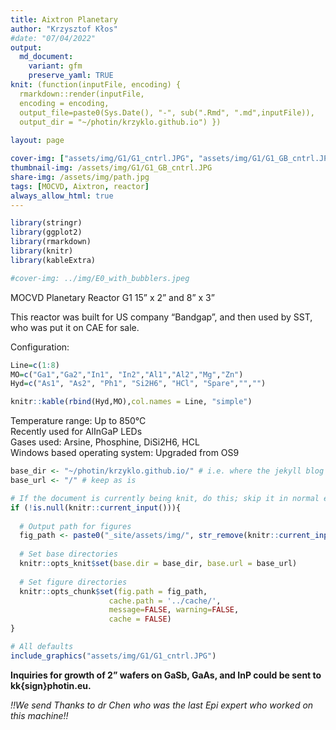 ```yaml
---
title: Aixtron Planetary 
author: "Krzysztof Kłos"
#date: "07/04/2022"
output:
  md_document:
    variant: gfm
    preserve_yaml: TRUE
knit: (function(inputFile, encoding) {
  rmarkdown::render(inputFile, 
  encoding = encoding, 
  output_file=paste0(Sys.Date(), "-", sub(".Rmd", ".md",inputFile)), 
  output_dir = "~/photin/krzyklo.github.io") })
  
layout: page

cover-img: ["assets/img/G1/G1_cntrl.JPG", "assets/img/G1/G1_GB_cntrl.JPG","assets/img/G1/G1_side.JPG"]
thumbnail-img: /assets/img/G1/G1_GB_cntrl.JPG
share-img: /assets/img/path.jpg
tags: [MOCVD, Aixtron, reactor]
always_allow_html: true
---
```


```r
library(stringr)
library(ggplot2)
library(rmarkdown)
library(knitr)
library(kableExtra)

#cover-img: ../img/E0_with_bubblers.jpeg

```


MOCVD Planetary Reactor G1
15" x 2" and 8" x 3"  

This reactor was built for US company "Bandgap", and then used by SST, who was put it on CAE for sale.  


Configuration:  
```r
Line=c(1:8)
MO=c("Ga1","Ga2","In1", "In2","Al1","Al2","Mg","Zn")
Hyd=c("As1", "As2", "Ph1", "Si2H6", "HCl", "Spare","","")

knitr::kable(rbind(Hyd,MO),col.names = Line, "simple")
```

Temperature range: Up to 850°C  
Recently used for AlInGaP LEDs  
Gases used: Arsine, Phosphine, DiSi2H6, HCL  
Windows based operating system: Upgraded from OS9  

```r
base_dir <- "~/photin/krzyklo.github.io/" # i.e. where the jekyll blog is on the hard drive.
base_url <- "/" # keep as is

# If the document is currently being knit, do this; skip it in normal execution
if (!is.null(knitr::current_input())){
  
  # Output path for figures
  fig_path <- paste0("_site/assets/img/", str_remove(knitr::current_input(), ".Rmd"), "/")
  
  # Set base directories
  knitr::opts_knit$set(base.dir = base_dir, base.url = base_url)
  
  # Set figure directories
  knitr::opts_chunk$set(fig.path = fig_path,
                      cache.path = '../cache/',
                      message=FALSE, warning=FALSE,
                      cache = FALSE)
}

```


```r
# All defaults
include_graphics("assets/img/G1/G1_cntrl.JPG")
```


**Inquiries for growth of 2” wafers on GaSb, GaAs, and InP could be sent to kk{sign}photin.eu.**

*!!We send Thanks to dr Chen who was the last Epi expert who worked on this machine!!*

